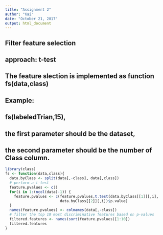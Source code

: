 ```yaml
---
title: "Assignment 2"
author: "Kai"
date: "October 21, 2017"
output: html_document
---
```


## Filter feature selection
## approach: t-test

## The feature slection is implemented as function fs(data,class)
## Example: 
## fs(labeledTrian,15), 
## the first parameter should be the dataset,
## the second parameter should be the number of Class column.

```r
library(class)
fs <- function(data,class){
  data.byClass <- split(data[,-class], data[,class])
  # perform a t-test
  feature.pvalues <- c()
  for(i in 1:(ncol(data)-1)) {
    feature.pvalues <- c(feature.pvalues,t.test(data.byClass[[1]][,i],
                         data.byClass[[2]][,i])$p.value)
  }
  names(feature.pvalues) <- colnames(data[,-class])
  # filter the top 10 most discriminative features based on p-values
  filtered.features <- names(sort(feature.pvalues)[1:10])
  filtered.features
}
```


